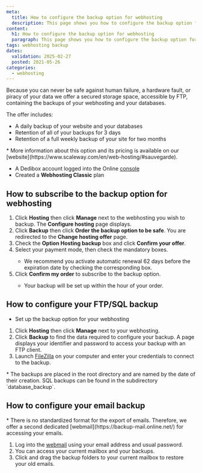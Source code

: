 ```yaml
---
meta:
  title: How to configure the backup option for webhosting
  description: This page shows you how to configure the backup option for wehbosting
content:
  h1: How to configure the backup option for webhosting
  paragraph: This page shows you how to configure the backup option for wehbosting
tags: webhosting backup
dates:
  validation: 2025-02-27
  posted: 2021-05-26
categories:
  - webhosting
---
```



<Macro id="webhosting-online" />

Because you can never be safe against human failure, a hardware fault, or piracy of your data we offer a secured storage space, accessible by FTP, containing the backups of your webhosting and your databases.

The offer includes:
* A daily backup of your website and your databases
* Retention of all of your backups for 3 days
* Retention of a full weekly backup of your site for two months

<Message type="note">
  * More information about this option and its pricing is available on our [website](https://www.scaleway.com/en/web-hosting/#sauvegarde).
</Message>

<Macro id="requirements" />

- A Dedibox account logged into the Online [console](https://console.online.net)
- Created a **Webhosting Classic** plan

## How to subscribe to the backup option for webhosting

1. Click **Hosting** then click **Manage** next to the webhosting you wish to backup. The **Configure hosting** page displays.
2. Click **Backup** then click **Order the backup option to be safe**. You are redirected to the **Change hosting offer** page.
3. Check the **Option Hosting backup** box and click **Confirm your offer**.
4. Select your payment mode, then check the mandatory boxes.
    <Message type="note">
      * We recommend you activate automatic renewal 62 days before the expiration date by checking the corresponding box.
    </Message>
5. Click **Confirm my order** to subscribe to the backup option.
    <Message type="note">
      * Your backup will be set up within the hour of your order.
    </Message>

## How to configure your FTP/SQL backup

<Macro id="requirements" />

- Set up the backup option for your webhosting

1. Click **Hosting** then click **Manage** next to your webhosting.
2. Click **Backup** to find the data required to configure your backup. A page displays your identifier and password to access your backup with an FTP client.
3. Launch [FileZilla](https://filezilla-project.org/) on your computer and enter your credentials to connect to the backup.
    <Lightbox src={image} alt="" />

<Message type="note">
  * The backups are placed in the root directory and are named by the date of their creation. SQL backups can be found in the subdirectory `database_backup`.
</Message>

## How to configure your email backup

<Message type="note">
  * There is no standardized format for the export of emails. Therefore, we offer a second dedicated [webmail](https://backup-mail.online.net/) for accessing your emails.
</Message>

1. Log into the [webmail](https://backup-mail.online.net/) using your email address and usual password.
2. You can access your current mailbox and your backups.
    <Lightbox src={image2} />
3. Click and drag the backup folders to your current mailbox to restore your old emails.


